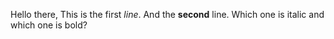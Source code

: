 Hello there,
This is the first *line*.
And the **second** line.
Which one is italic and which one is bold?